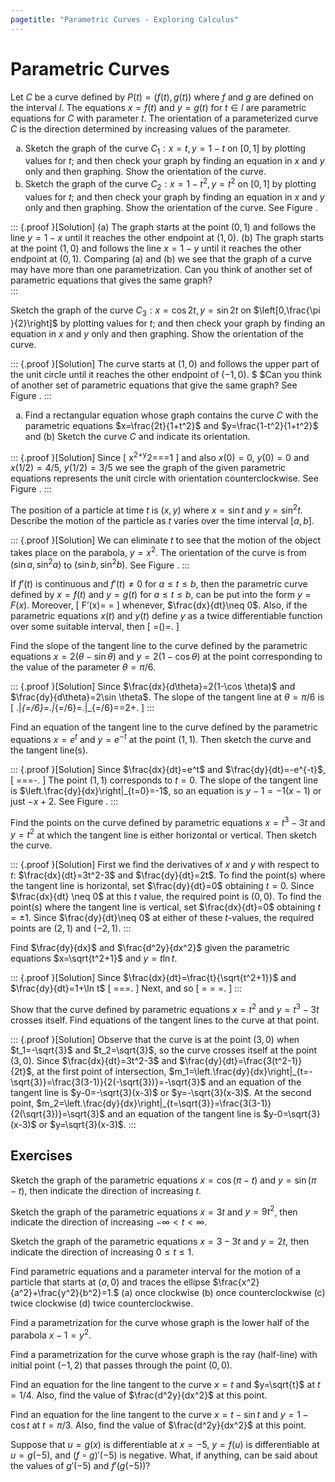 ```yaml
---
pagetitle: "Parametric Curves - Exploring Calculus"
---
```

# Parametric Curves


Let $C$ be a curve defined by $P(t)=(f(t),g(t))$ where $f$ and $g$ are defined on the interval $I.$ The equations $x=f(t)$ and $y=g(t)$ for $t\in I$ are parametric equations for $C$ with parameter $t.$  The orientation of a parameterized curve $C$ is the direction determined by increasing values of the parameter.

::: {#exm- } 
(a) Sketch the graph of the curve $C_1: x=t, y=1-t$ on $[0,1]$ by plotting values for $t;$ and then check your graph by finding an equation in $x$ and $y$ only and then graphing. Show the orientation of the curve. 
(b) Sketch the graph of the curve   $C_2: x=1-t^2, y=t^2$ on $[0,1]$ by plotting values for $t;$ and then check your graph by finding an equation in $x$ and $y$ only and then graphing. Show the orientation of the curve. See Figure \ref{fig:p11}.
::: 
 
::: {.proof }[Solution] 
(a) The graph starts at the point $(0,1)$ and follows the line $y=1-x$ until it reaches the other endpoint at $(1,0).$ 
(b) The graph starts at the point $(1,0)$ and follows the line $x=1-y$ until it reaches the other endpoint at $(0,1).$ Comparing
(a) and (b) we see that the graph of a curve may have more than one parametrization. Can you think of another set of parametric equations that gives
the same graph?   
::: 
 
\begin{figure}[htbp]
\begin{center}
{\includegraphics[width=150pt]{_includes/p11.pdf}} 
\caption{The graph of $C_1$ and $C_2$ on $[0,1]$.}
\label{fig:p11}
\end{center}
\end{figure}

::: {#exm- } 
Sketch the graph of the curve $C_3: x=\cos  2t, y=\sin  2t$ on $\left[0,\frac{\pi }{2}\right]$ by plotting values for $t;$ and then check your graph by finding an equation in $x$ and $y$ only and then graphing. Show the orientation of the curve. 
::: 

::: {.proof }[Solution] 
The curve starts at $(1,0)$ and follows the upper part of the unit circle until it reaches the other endpoint of $(-1,0).$ $ $Can
you think of another set of parametric equations that give the same graph? See Figure \ref{fig:p12}.
::: 

\begin{figure}[htbp]
\begin{center}
{\includegraphics[width=150pt]{_includes/p12.pdf}} 
\caption{The graph of $C_3: x=\cos  2t, y=\sin  2t$ on $\left[0,\frac{\pi }{4}\right]$}
\label{fig:p12}
\end{center}
\end{figure}

::: {#exm- } 
(a) Find a rectangular equation whose graph contains the curve $C$ with the parametric equations $x=\frac{2t}{1+t^2}$ and $y=\frac{1-t^2}{1+t^2}$ and (b) Sketch the curve $C$ and indicate its orientation.
::: 

::: {.proof }[Solution] 
Since 
\[
x^2+y^2=\frac{4t^2+(1-2t^2+t^4)}{(1+t^2)^2}=\frac{1+2t^2+t^4}{(1+t^2)^2}=1
\]
and also $x(0)=0$, $y(0)=0$ and $x(1/2)=4/5$, $y(1/2)=3/5$  we see the graph of the given parametric equations represents the unit circle with orientation counterclockwise.  See Figure \ref{fig:p13}.
::: 
 
\begin{figure}[htbp]
\begin{center}
{\includegraphics[width= 150pt]{_includes/p13.pdf}} 
\caption{The equations $x=\frac{2t}{1+t^2}$ and $y=\frac{1-t^2}{1+t^2}$ are parametric equations for the unit circle.}
\label{fig:p13}
\end{center}
\end{figure}

::: {#exm- } 
The position of a particle at time $t$ is $(x,y)$ where $x=\sin t$ and $y=\sin^2 t$. Describe the motion of the particle as $t$ varies over the time interval $[a,b]$.
::: 

::: {.proof }[Solution] 
We can eliminate $t$ to see that the motion of the object takes place on the parabola, $y=x^2$. The orientation of the curve is from $(\sin a, \sin^2 a)$ to $(\sin b, \sin^2 b)$. See Figure \ref{fig:p14}.
::: 
 
\begin{figure}[htbp]
\begin{center}
{\includegraphics[width= 150pt]{_includes/p14.pdf}} 
\caption{The graph of the parametric equations $x=\sin t$ and $y=\sin^2 t$.}
\label{fig:p14}
\end{center}
\end{figure}

::: {#thm- } 
If $f'(t)$ is continuous and $f'(t)\neq 0$ for $a\leq t \leq b$, then the parametric curve defined by $x=f(t)$ and $y=g(t)$ for $a\leq t \leq b$, can be put into the form $y=F(x)$. Moreover, 
\[
F'(x)=\frac{g'(t)}{f'(t)} \quad \text{ and in Leibniz notation } \quad 
\frac{dy}{dx}=\frac{  \frac{dy}{dt}}{  \frac{dx}{dt}}
\]
whenever, $\frac{dx}{dt}\neq 0$. Also, if the parametric equations $x(t)$ and $y(t)$ define $y$ as a twice differentiable function over some suitable interval, then 
\[
\frac{d^2 y}{dx^2}=\frac{d}{dx}\left(\frac{dy}{dx}\right)=\frac{  \frac{d}{dt}\left( \frac{dy}{dx}\right)}{  \frac{dx}{dt}}.
\]
::: 

::: {#exm- } 
Find the slope of the tangent line to the curve defined by the parametric equations $x=2(\theta-\sin \theta)$ and $y=2(1-\cos \theta)$ at the point corresponding to the value of the parameter $\theta=\pi/6$. 
::: 

::: {.proof }[Solution] 
Since $\frac{dx}{d\theta}=2(1-\cos \theta)$ and $\frac{dy}{d\theta}=2\sin \theta$. The slope of the tangent line at $\theta=\pi/6$ is
\[
\left.\frac{dy}{dx}\right|_{\theta=\pi/6}=\left.\frac{dy/d\theta}{dx/d\theta}\right|_{\theta=\pi/6}=\left.\frac{2\sin \theta}{2(1-\cos \theta)}\right|_{\theta=\pi/6}=\frac{1}{2\left.(1-\frac{\sqrt{3}}{2}\right)}=2+\sqrt{3}.
\]
::: 
 
::: {#exm- } 
Find an equation of the tangent line to the curve defined by the parametric equations $x=e^t$ and $y=e^{-t}$ at the point $(1,1)$. Then sketch the curve and the tangent line(s).
::: 

::: {.proof }[Solution] 
Since $\frac{dx}{dt}=e^t$ and  $\frac{dy}{dt}=-e^{-t}$, 
\[
\frac{dy}{dx}=\frac{dy/dt}{dx/dt}=\frac{-e^{-t}}{e^t}=-\frac{1}{e^{2t}}.
\]
The point $(1,1)$ corresponds to $t=0$. The slope of the tangent line is $\left.\frac{dy}{dx}\right|_{t=0}=-1$, so an equation is $y-1=-1(x-1)$ or just $-x+2$. See Figure \ref{fig:p15}.
::: 

\begin{figure}[htbp]
\begin{center}
{\includegraphics[width=150pt]{_includes/p15.pdf}} 
\caption{The graph of the parametric equations  $x=e^t$ and $y=e^{-t}$. }
\label{fig:p15}
\end{center}
\end{figure}

::: {#exm- } 
Find the points on the curve defined by parametric equations $x=t^3-3t$ and $y=t^2$  at which the tangent line is either horizontal or vertical. Then sketch the curve. 
::: 

::: {.proof }[Solution] 
First we find the derivatives of $x$ and $y$ with respect to $t$: $\frac{dx}{dt}=3t^2-3$ and $\frac{dy}{dt}=2t$. To find the point(s) where the tangent line is horizontal, set $\frac{dy}{dt}=0$ obtaining $t=0$. Since $\frac{dx}{dt} \neq 0$ 
at this $t$ value, the required point is $(0,0)$. To find the point(s) where the tangent line is vertical, set $\frac{dx}{dt}=0$ obtaining $t=\pm 1$. Since $\frac{dy}{dt}\neq 0$ at either of these $t$-values, the required points are $(2,1)$ and $(-2,1)$.
::: 
 
\begin{figure}[!h]
\begin{center}
{\includegraphics[width=150pt]{_includes/p16.pdf}} 
\caption{The graph of the parametric equations $x=t^3-3t$ and $y=t^2$. }
\label{fig:p16}
\end{center}
\end{figure}

::: {#exm- } 
Find $\frac{dy}{dx}$ and $\frac{d^2y}{dx^2}$ given the parametric equations $x=\sqrt{t^2+1}$ and $y=t \ln t$. 
::: 

::: {.proof }[Solution] 
Since $\frac{dx}{dt}=\frac{t}{\sqrt{t^2+1}}$ and  $\frac{dy}{dt}=1+\ln t$
\[
\frac{dy}{dx}=\frac{  dy/dt}{  dx/dt}=\frac{1+\ln t}{t/\sqrt{t^2+1}}=\frac{\sqrt{t^2+1}(1+\ln t)}{t}.
\]
Next, 
\begin{align*}
& \frac{d}{dt}\left[ \frac{(t^2+1)^{1/2}(1+\ln t)}{t}\right] \\
& \qquad = \frac{t\left[ \frac{1}{2} (t^2+1)^{-1/2} (2t) (1+\ln t)+\frac{  \left( t^2+1\right)^{1/2}}{t}\right]-(t^2+1)^{1/2}(1+\ln t)}{t^2} \\
& \qquad =\frac{  \frac{t^2(1+\ln t)}{(t^2+1)^{1/2}}+(t^2+1)^{1/2}-(t^2+1)^{1/2}(1+\ln t)}{t^2} \\
& \qquad = \frac{  \frac{t^2(1+\ln t)}{(t^2+1)^{1/2}}+\frac{t^2+1}{(t^2+1)^{1/2}}-\frac{(t^2+1)(1+\ln t)}{(t^2+1)^{1/2}}}{t^2} \\
& \qquad = \frac{t^2+t^2\ln t+t^2+1-t^2-t^2\ln t-1-\ln t}{t^2(t^2+1)^{1/2}} \\
& \qquad  = \frac{t^2-\ln t}{t^2\sqrt{t^2+1}} 
  \end{align*}
and so 
\[
\frac{d^2y}{dx^2}=\frac{  \frac{d}{dt}\left( \frac{dy}{dx}\right)}{  \frac{dx}{dt}} = \frac{t^2-\ln t}{t^2\sqrt{t^2+1}}\cdot \frac{\sqrt{t^2+1}}{t}=\frac{t^2-\ln t}{t^3}.
\]
::: 
 
::: {#exm- } 
Show that the curve defined by parametric equations $x=t^2$ and $y=t^3-3t$ crosses itself. Find equations of the tangent lines to the curve at that point.  
::: 

\begin{figure}[!h]
\begin{center}
{\includegraphics[width=150pt]{_includes/p17.pdf}} 
\caption{}
\label{fig:p17}
\end{center}
\end{figure}

::: {.proof }[Solution] 
Observe that the curve is at the point $(3,0)$ when $t_1=-\sqrt{3}$ and $t_2=\sqrt{3}$, so the curve crosses itself at the point $(3,0)$. Since $\frac{dx}{dt}=3t^2-3$ and $\frac{dy}{dt}=\frac{3(t^2-1)}{2t}$, at the first point of intersection, $m_1=\left.\frac{dy}{dx}\right|_{t=-\sqrt{3}}=\frac{3(3-1)}{2(-\sqrt{3})}=-\sqrt{3}$ and an equation of the tangent line is $y-0=-\sqrt{3}(x-3)$ or $y=-\sqrt{3}(x-3)$. At the second point, $m_2=\left.\frac{dy}{dx}\right|_{t=\sqrt{3}}=\frac{3(3-1)}{2(\sqrt{3})}=\sqrt{3}$ and an equation of the tangent line is $y-0=\sqrt{3}(x-3)$ or $y=\sqrt{3}(x-3)$. 
::: 
 
## Exercises

::: {#exr- } 
Sketch the graph of the parametric equations $x=\cos (\pi -t)$ and $y=\sin (\pi -t)$, then indicate the direction of increasing $t.$
::: 

::: {#exr- } 
Sketch the graph of the parametric equations $x=3 t$ and $y=9t^2$, then indicate the direction of increasing $-\infty <t<\infty .$
::: 

::: {#exr- } 
Sketch the graph of the parametric equations $x=3-3t$ and $y=2t$, then indicate the direction of increasing $0\leq t\leq 1.$
::: 

::: {#exr- } 
Find parametric equations and a parameter interval for the motion of a particle that starts at $(a,0)$ and traces the ellipse $\frac{x^2}{a^2}+\frac{y^2}{b^2}=1.$
(a) once clockwise (b) once counterclockwise (c) twice clockwise (d) twice counterclockwise. 
::: 

::: {#exr- } 
Find a parametrization for the curve whose graph is the lower half of the parabola $x-1=y^2.$ 
::: 

::: {#exr- } 
Find a parametrization for the curve whose graph is the ray (half-line) with initial point $(-1,2)$ that passes through the point $(0,0).$
::: 

::: {#exr- } 
Find an equation for the line tangent to the curve $x=t$ and $y=\sqrt{t}$ at $t=1/4.$ Also, find the value of $\frac{d^2y}{dx^2}$ at
this point. 
::: 

::: {#exr- } 
Find an equation for the line tangent to the curve $x=t-\sin  t$ and $y=1-\cos  t$ at $t=\pi /3.$ Also, find the value of $\frac{d^2y}{dx^2}$
at this point. 
::: 

::: {#exr- } 
Suppose that $u=g(x)$ is differentiable at $x=-5,$ $y=f(u)$ is differentiable at $u=g(-5),$ and $(f\circ g)'(-5)$ is negative. What,
if anything, can be said about the values of $g'(-5)$ and $f'(g(-5))?$ 
::: 



